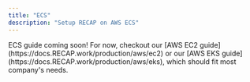```yaml
---
title: "ECS"
description: "Setup RECAP on AWS ECS"
---
```


<Info>
  ECS guide coming soon! For now, checkout our [AWS EC2 guide](https://docs.RECAP.work/production/aws/ec2) 
  or our [AWS EKS guide](https://docs.RECAP.work/production/aws/eks), which should fit most company's needs.
</Info>
